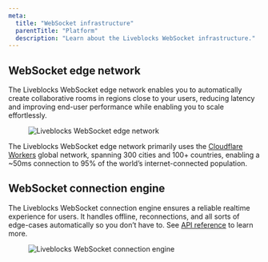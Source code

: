 ```yaml
---
meta:
  title: "WebSocket infrastructure"
  parentTitle: "Platform"
  description: "Learn about the Liveblocks WebSocket infrastructure."
---
```


## WebSocket edge network

The Liveblocks WebSocket edge network enables you to automatically create
collaborative rooms in regions close to your users, reducing latency and
improving end-user performance while enabling you to scale effortlessly.

<Figure highlight>
  <Image
    src="/assets/websocket-infrastructure/edge-network.png"
    alt="Liveblocks WebSocket edge network"
    width={768}
    height={440}
  />
</Figure>

The Liveblocks WebSocket edge network primarily uses the
[Cloudflare Workers](https://workers.cloudflare.com/) global network, spanning
300 cities and 100+ countries, enabling a ~50ms connection to 95% of the world’s
internet-connected population.

## WebSocket connection engine

The Liveblocks WebSocket connection engine ensures a reliable realtime
experience for users. It handles offline, reconnections, and all sorts of
edge-cases automatically so you don’t have to. See
[API reference](/docs/api-reference/liveblocks-client#Room.getStatus) to learn
more.

<Figure highlight>
  <Image
    src="/assets/websocket-infrastructure/connection-engine.png"
    alt="Liveblocks WebSocket connection engine"
    width={820}
    height={482}
  />
</Figure>
